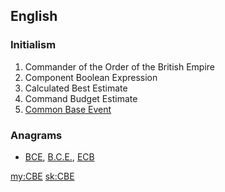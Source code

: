==English==

===Initialism===
{{rfc-header|Initialism}}
{{en-initialism}}
# Commander of the Order of the British Empire
# Component Boolean Expression
# Calculated Best Estimate    
# Command Budget Estimate
# [[w:Common Base Event|Common Base Event]]

===Anagrams===
* [[BCE#English|BCE]], [[B.C.E.#English|B.C.E.]], [[ECB#English|ECB]]

[[my:CBE]]
[[sk:CBE]]